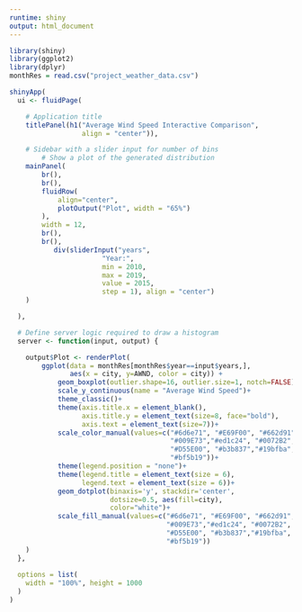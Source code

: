 ---
runtime: shiny
output: html_document
---


```{r echo = FALSE, message=FALSE, warning=FALSE}
library(shiny)
library(ggplot2)
library(dplyr)
monthRes = read.csv("project_weather_data.csv")

shinyApp(
  ui <- fluidPage(

    # Application title
    titlePanel(h1("Average Wind Speed Interactive Comparison", 
                  align = "center")),

    # Sidebar with a slider input for number of bins 
        # Show a plot of the generated distribution
    mainPanel(
        br(),
        br(),
        fluidRow(
            align="center",
            plotOutput("Plot", width = "65%")
        ),
        width = 12,
        br(),
        br(),
           div(sliderInput("years",
                       "Year:",
                       min = 2010,
                       max = 2019,
                       value = 2015,
                       step = 1), align = "center")
    )

  ),

  # Define server logic required to draw a histogram
  server <- function(input, output) {

    output$Plot <- renderPlot(
        ggplot(data = monthRes[monthRes$year==input$years,], 
               aes(x = city, y=AWND, color = city)) +
            geom_boxplot(outlier.shape=16, outlier.size=1, notch=FALSE) + 
            scale_y_continuous(name = "Average Wind Speed")+
            theme_classic()+
            theme(axis.title.x = element_blank(),
                  axis.title.y = element_text(size=8, face="bold"),
                  axis.text = element_text(size=7))+
            scale_color_manual(values=c("#6d6e71", "#E69F00", "#662d91", 
                                        "#009E73","#ed1c24", "#0072B2", 
                                        "#D55E00", "#b3b837","#19bfba",
                                        "#bf5b19"))+
            theme(legend.position = "none")+
            theme(legend.title = element_text(size = 6), 
                  legend.text = element_text(size = 6))+
            geom_dotplot(binaxis='y', stackdir='center', 
                         dotsize=0.5, aes(fill=city),
                         color="white")+
            scale_fill_manual(values=c("#6d6e71", "#E69F00", "#662d91", 
                                       "#009E73","#ed1c24", "#0072B2", 
                                       "#D55E00", "#b3b837","#19bfba",
                                       "#bf5b19"))
    )
  },
  
  options = list(
    width = "100%", height = 1000
  )
)
```
